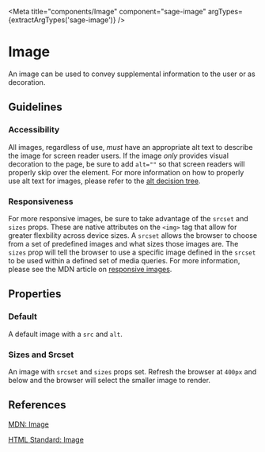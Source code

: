 


<Meta title="components/Image" component="sage-image" argTypes={extractArgTypes('sage-image')} />

# Image

An image can be used to convey supplemental information to the user or as decoration.

## Guidelines

### Accessibility

All images, regardless of use, _must_ have an appropriate alt text to describe the image for screen reader users. If the image _only_ provides visual decoration to the page, be sure to add `alt=""` so that screen readers will properly skip over the element. For more information on how to properly use alt text for images, please refer to the [alt decision tree](https://www.w3.org/WAI/tutorials/images/decision-tree/).

### Responsiveness

For more responsive images, be sure to take advantage of the `srcset` and `sizes` props. These are native attributes on the `<img>` tag that allow for greater flexbility across device sizes. A `srcset` allows the browser to choose from a set of predefined images and what sizes those images are. The `sizes` prop will tell the browser to use a specific image defined in the `srcset` to be used within a defined set of media queries. For more information, please see the MDN article on [responsive images](https://developer.mozilla.org/en-US/docs/Learn/HTML/Multimedia_and_embedding/Responsive_images).

## Properties

<ArgsTable of="sage-image" />

### Default

A default image with a `src` and `alt`.

<Story story={stories.Default} />

<Canvas>
  <sage-image src="//source.unsplash.com/320x180" alt="Random Unsplash"></sage-image>
</Canvas>

### Sizes and Srcset

An image with `srcset` and `sizes` props set. Refresh the browser at `400px` and below and the browser will select the smaller image to render.

<Story story={stories.SizesAndSrcset} />

<Canvas>
  <sage-image alt="Random Unsplash" sizes="(max-width: 450px) 150px, 600px" src="//source.unsplash.com/600x200" srcset="//source.unsplash.com/150x150 400w, //source.unsplash.com/600x200"></sage-image>
</Canvas>

## References

[MDN: Image](https://developer.mozilla.org/en-US/docs/Web/HTML/Element/img)

[HTML Standard: Image](https://html.spec.whatwg.org/multipage/images.html)
